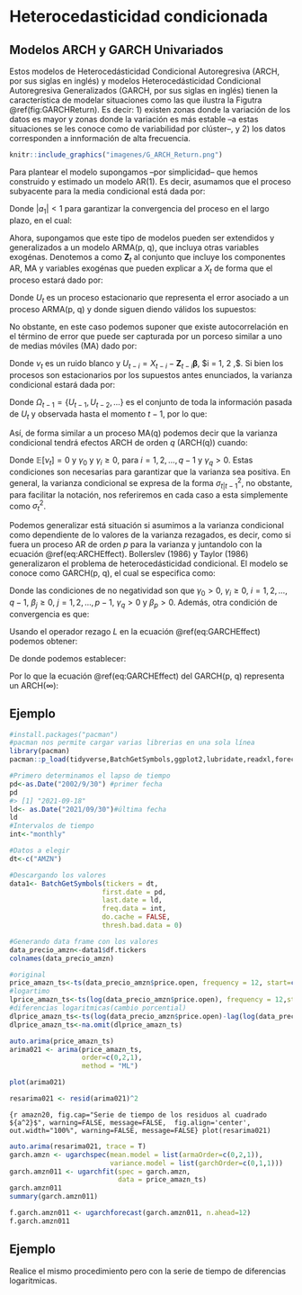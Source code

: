 # Heterocedasticidad condicionada

## Modelos ARCH y GARCH Univariados

Estos modelos de Heterocedásticidad Condicional Autoregresiva (ARCH, por sus siglas en inglés) y modelos Heterocedásticidad Condicional Autoregresiva Generalizados (GARCH, por sus siglas en inglés) tienen la característica de modelar situaciones como las que ilustra la Figutra \@ref(fig:GARCHReturn). Es decir: 1) existen zonas donde la variación de los datos es mayor y zonas donde la variación es más estable --a estas situaciones se les conoce como de variabilidad por clúster--, y 2) los datos corresponden a innformación de alta frecuencia.

```r

knitr::include_graphics("imagenes/G_ARCH_Return.png")

```


Para plantear el modelo supongamos --por simplicidad-- que hemos construido y estimado un modelo AR(1). Es decir, asumamos que el proceso subyacente para la media condicional está dada por:
\begin{equation}
    X_t = a_0 + a_1 X_{t-1} + U_t
    (\#eq:em1)
\end{equation}

Donde $|a_1|< 1$ para garantizar la convergencia del proceso en el largo plazo, en el cual:
\begin{eqnarray*}
    \mathbb{E}[X_t] & = & \frac{a_0 }{1 - a_1} = \mu \\
    Var[X_t] & = & \frac{\sigma^2}{1 - a_1^2}
\end{eqnarray*}

Ahora, supongamos que este tipo de modelos pueden ser extendidos y generalizados a un modelo ARMA(p, q), que incluya otras variables exogénas. Denotemos a como $\mathbf{Z}_t$ al conjunto que incluye los componentes AR, MA y variables exogénas que pueden explicar a $X_t$ de forma que el proceso estará dado por:
\begin{equation}
    X_t = \mathbf{Z}_t \boldsymbol{\beta} + U_t
        (\#eq:em2)
\end{equation}

Donde $U_t$ es un proceso estacionario que representa el error asociado a un proceso ARMA(p, q) y donde siguen diendo válidos los supuestos:
\begin{eqnarray*}
    \mathbb{E}[U_t] & = & 0 \\
    Var[U_t^2] & = & \sigma^2
\end{eqnarray*}

No obstante, en este caso podemos suponer que existe autocorrelación en el término de error que puede ser capturada por un porceso similar a uno de medias móviles (MA) dado por:
\begin{equation}
    U_t^2 = \gamma_0 + \gamma_1 U_{t-1}^2 + \gamma_2 U_{t-2}^2 + \ldots + \gamma_q U_{t-q}^2 + \nu_t
        (\#eq:em3)
\end{equation}

Donde $\nu_t$ es un ruido blanco y $U_{t-i} = X_{t-i} - \mathbf{Z}_{t-i} \boldsymbol{\beta}$, $i = 1, 2 ,\ldots $. Si bien los procesos son estacionarios por los supuestos antes enunciados, la varianza condicional estará dada por:
\begin{eqnarray*}
    \sigma^2_{t | t-1} & = & Var[ U_t | \Omega_{t-1} ] \\
    & = & \mathbb{E}[ U^2_t | \Omega_{t-1} ]
\end{eqnarray*}

Donde $\Omega_{t-1} = \{U_{t-1}, U_{t-2}, \ldots \}$ es el conjunto de toda la información pasada de $U_t$ y observada hasta el momento $t-1$, por lo que:
\begin{equation*}
    U_t | \Omega_{t-1} \sim \mathbb{D}(0, \sigma^2_{t | t-1})
\end{equation*}

Así, de forma similar a un proceso MA(q) podemos decir que la varianza condicional tendrá efectos ARCH de orden $q$ (ARCH(q)) cuando:
\begin{equation}
    \sigma^2_{t | t-1} = \gamma_0 + \gamma_1 U_{t-1}^2 + \gamma_2 U_{t-2}^2 + \ldots + \gamma_q U_{t-q}^2
        (\#eq:ARCHEffect)
\end{equation}

Donde $\mathbb{E}[\nu_t] = 0$ y $\gamma_0$ y $\gamma_i \geq 0$, para $i = 1, 2, \ldots, q-1$ y  $\gamma_q > 0$. Estas condiciones son necesarias para garantizar que la varianza sea positiva. En general, la varianza condicional se expresa de la forma $\sigma^2_{t | t-1}$, no obstante, para facilitar la notación, nos referiremos en cada caso a esta simplemente como $\sigma^2_{t}$.

Podemos generalizar está situación si asumimos a la varianza condicional como dependiente de lo valores de la varianza rezagados, es decir, como si fuera un proceso AR de orden $p$ para la varianza y juntandolo con la ecuación \@ref(eq:ARCHEffect). Bollerslev (1986) y Taylor (1986) generalizaron el problema de heterocedásticidad condicional. El modelo se conoce como GARCH(p, q), el cual se especifica como:
\begin{equation}
    \sigma^2_t = \gamma_0 + \gamma_1 U_{t-1}^2 + \gamma_2 U_{t-2}^2 + \ldots + \gamma_q U_{t-q}^2 + \beta_1 \sigma^2_{t-1} + \beta_2 \sigma^2_{t-2} + \ldots + \beta_p \sigma^2_{t-p}
    (\#eq:GARCHEffect)
\end{equation}

Donde las condiciones de no negatividad son que $\gamma_0 > 0$, $\gamma_i \geq 0$, $i = 1, 2, \ldots, q-1$, $\beta_j \geq 0$, $j = 1, 2, \ldots, p-1$, $\gamma_q > 0$ y $\beta_p > 0$. Además, otra condición de convergencia es que:
\begin{equation*}
    \gamma_1 + \ldots + \gamma_q + \beta_1 + \ldots + \beta_p < 1
\end{equation*}

Usando el operador rezago $L$ en la ecuación \@ref(eq:GARCHEffect) podemos obtener:
\begin{equation}
    \sigma^2_t = \gamma_0 + \alpha(L) U_t^2 + \beta(L) \sigma^2_t
        (\#eq:GARCHEffectL)
\end{equation}

De donde podemos establecer:
\begin{equation}
    \sigma^2_t = \frac{\gamma_0}{1 - \beta(L)} + \frac{\alpha(L)}{1 - \beta(L)} U_t^2         (\#eq:em4)
\end{equation}

Por lo que la ecuación \@ref(eq:GARCHEffect) del GARCH(p, q) representa un ARCH($\infty$):
\begin{equation}
    \sigma^2_t = \frac{a_0}{1 - b_1 - b_2 - \ldots - b_p} + \sum_{i = 1}^\infty U_{t-i}^2 
            (\#eq:em5)
\end{equation}

## Ejemplo
```r
#install.packages("pacman")
#pacman nos permite cargar varias librerias en una sola línea
library(pacman)
pacman::p_load(tidyverse,BatchGetSymbols,ggplot2,lubridate,readxl,forecast,stats,stargazer,knitr,tseries, aTSA, TSA, rugarch)
```

```r
#Primero determinamos el lapso de tiempo
pd<-as.Date("2002/9/30") #primer fecha
pd
#> [1] "2021-09-18"
ld<- as.Date("2021/09/30")#última fecha
ld
#Intervalos de tiempo
int<-"monthly"

#Datos a elegir
dt<-c("AMZN")

#Descargando los valores
data1<- BatchGetSymbols(tickers = dt,
                       first.date = pd,
                       last.date = ld,
                       freq.data = int,
                       do.cache = FALSE,
                       thresh.bad.data = 0)

#Generando data frame con los valores
data_precio_amzn<-data1$df.tickers
colnames(data_precio_amzn)
```

```r
#original
price_amazn_ts<-ts(data_precio_amzn$price.open, frequency = 12, start=c(2002,09))
#logartimo
lprice_amazn_ts<-ts(log(data_precio_amzn$price.open), frequency = 12,start=c(2002,09))
#diferencias logaritmicas(cambio porcential)
dlprice_amazn_ts<-ts(log(data_precio_amzn$price.open)-lag(log(data_precio_amzn$price.open),1), frequency = 12, start=c(2002,10))
dlprice_amazn_ts<-na.omit(dlprice_amazn_ts)
```

```r
auto.arima(price_amazn_ts)
arima021 <- arima(price_amazn_ts,
                  order=c(0,2,1),
                  method = "ML")
```

```r
plot(arima021)
```

```r
resarima021 <- resid(arima021)^2
```

```{r amazn20, fig.cap="Serie de tiempo de los residuos al cuadrado ${a^2}$", warning=FALSE, message=FALSE,  fig.align='center', out.width="100%", warning=FALSE, message=FALSE}
plot(resarima021)
```

```r
auto.arima(resarima021, trace = T)
garch.amzn <- ugarchspec(mean.model = list(armaOrder=c(0,2,1)),
                         variance.model = list(garchOrder=c(0,1,1)))
garch.amzn011 <- ugarchfit(spec = garch.amzn, 
                           data = price_amazn_ts)
garch.amzn011
summary(garch.amzn011)
```
```r
f.garch.amzn011 <- ugarchforecast(garch.amzn011, n.ahead=12)
f.garch.amzn011
```

## Ejemplo
Realice el mismo procedimiento pero con la serie de tiempo de diferencias logaritmicas.